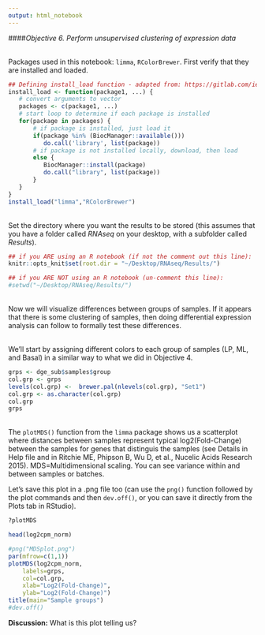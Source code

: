 ```yaml
---
output: html_notebook
---
```


####*Objective 6. Perform unsupervised clustering of expression data*

<br/>
Packages used in this notebook: `limma`, `RColorBrewer`. First verify that they are installed and loaded.
```r
## Defining install_load function - adapted from: https://gitlab.com/iembry/install.load
install_load <- function(package1, ...) {   
   # convert arguments to vector
   packages <- c(package1, ...)
   # start loop to determine if each package is installed
   for(package in packages) {
       # if package is installed, just load it
       if(package %in% (BiocManager::available()))
          do.call('library', list(package))
       # if package is not installed locally, download, then load
       else {
          BiocManager::install(package)
          do.call("library", list(package))
       }
   }    
}
install_load("limma","RColorBrewer")
```

<br/>
Set the directory where you want the results to be stored (this assumes that you have a folder called _RNAseq_ on your desktop, with a subfolder called _Results_). 
```r
## if you ARE using an R notebook (if not the comment out this line):
knitr::opts_knit$set(root.dir = "~/Desktop/RNAseq/Results/") 

## if you ARE NOT using an R notebook (un-comment this line):
#setwd("~/Desktop/RNAseq/Results/") 
```

<br/>
Now we will visualize differences between groups of samples. If it appears that there is some clustering of samples, then doing differential expression analysis can follow to formally test these differences.

<br/>
We'll start by assigning different colors to each group of samples (LP, ML, and Basal) in a similar way to what we did in Objective 4.
```r
grps <- dge_sub$samples$group
col.grp <- grps
levels(col.grp) <-  brewer.pal(nlevels(col.grp), "Set1")
col.grp <- as.character(col.grp)
col.grp 
grps
```

<br/>
The `plotMDS()` function from the `limma` package shows us a scatterplot where distances between samples represent typical log2(Fold-Change) between the samples for genes that distinguis the samples (see Details in Help file and in Ritchie ME, Phipson B, Wu D, et al., Nucelic Acids Research 2015). MDS=Multidimensional scaling. You can see variance within and between samples or batches.  

Let's save this plot in a .png file too (can use the `png()` function followed by the plot commands and then `dev.off()`, or you can save it directly from the Plots tab in RStudio).
```r
?plotMDS

head(log2cpm_norm)

#png("MDSplot.png")
par(mfrow=c(1,1))
plotMDS(log2cpm_norm, 
    labels=grps, 
    col=col.grp,
    xlab="Log2(Fold-Change)",
    ylab="Log2(Fold-Change)")
title(main="Sample groups")
#dev.off()
```
**Discussion:** What is this plot telling us?

